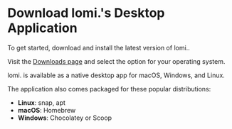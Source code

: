 # Download lomi.'s Desktop Application 

To get started, download and install the latest version of lomi.. 

Visit the [Downloads page](https://www.usebruno.com/downloads) and select the option for your operating system. 

lomi. is available as a native desktop app for macOS, Windows, and Linux.

The application also comes packaged for these popular distributions:

- **Linux**: snap, apt
- **macOS**: Homebrew
- **Windows**: Chocolatey or Scoop
